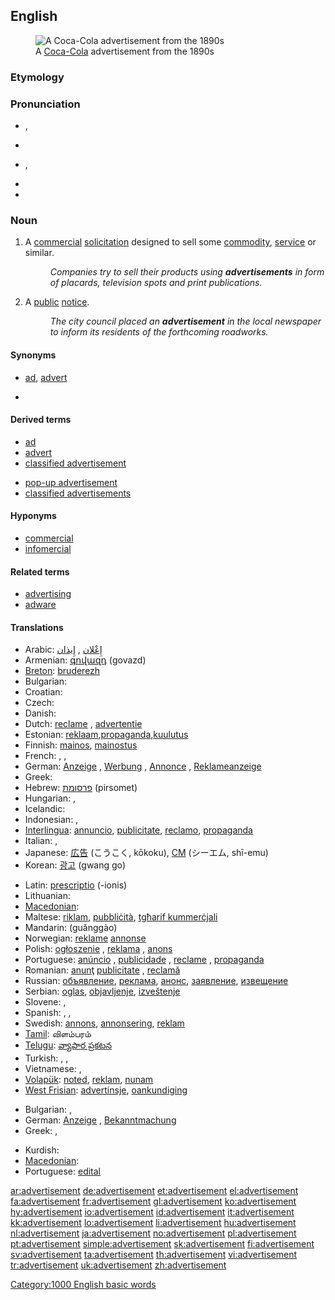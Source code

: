 ==English==
[[Image:Cocacola-5cents-1900 edit1.jpg|thumb|A [[Coca-Cola]] advertisement from the 1890s]]

===Etymology===
{{suffix|advertise|ment}}

===Pronunciation===
* {{a|UK}} {{IPA|/ədˈvɜːtɪsmənt/}}, {{SAMPA|/@d"v3:tIsm@nt/}}
* {{audio|Advertisement.ogg|Audio (UK)}}
* {{a|US}} {{IPA|/ˈædvɚˌtaɪzmənt/}}, {{SAMPA|/{"dv@`%taIzm@nt/}}
* {{audio|en-us-advertisement.ogg|Audio (US)}}
* {{hyphenation|ad|ver|tise|ment}}

===Noun===
{{wikipedia}}
{{en-noun}}

# {{marketing}} A [[commercial]] [[solicitation]] designed to sell some [[commodity]], [[service]] or similar.
#: ''Companies try to sell their products using '''advertisements''' in form of placards, television spots and print publications.''
# A [[public]] [[notice]].
#: ''The city council placed an '''advertisement''' in the local newspaper to inform its residents of the forthcoming roadworks.''

====Synonyms====
*{{sense|commercial solicitation}} [[ad]], [[advert]]
*{{sense|public notice}}

====Derived terms====
{{rel-top|terms derived from advertisement}}
* [[ad]]
* [[advert]]
* [[classified advertisement]]
{{rel-mid}}
* [[pop-up advertisement]]
* [[classified advertisements]]
{{rel-bottom}}

====Hyponyms====
* [[commercial]]
* [[infomercial]]

====Related terms====
* [[advertising]]
* [[adware]]

====Translations====
{{trans-top|commercial solicitation}}
* Arabic: [[إِعْلان]] , [[إِيذان]]
* Armenian: [[գովազդ]] (govazd)
* [[Breton]]: [[bruderezh]] {{m}}
* Bulgarian: {{t+|bg|реклама|f|sc=Cyrl}}
* Croatian: {{t-|hr|reklama}}
* Czech: {{t-|cs|reklama|f}}
* Danish: {{t-|da|reklame}}
* Dutch: [[reclame]] {{f}} {{m}}, [[advertentie]] {{f}}
* Estonian: [[reklaam]],[[propaganda]],[[kuulutus]]
* Finnish: [[mainos]], [[mainostus]]
* French: {{t+|fr|publicité|f}}, {{t+|fr|pub|f}}, {{t+|fr|annonce|f}}
* German: [[Anzeige]] {{f}}, [[Werbung]] {{f}}, [[Annonce]] {{f}}, [[Reklameanzeige]] {{f}}
* Greek: {{t+|el|διαφήμιση|f|tr=diafimisi|sc=Grek}}
* Hebrew: [[פרסומת]] (pirsomet) {{f}}
* Hungarian: {{t+|hu|hirdetés}}, {{t+|hu|reklám}}
* Icelandic: {{t|is|auglýsing|f}}
* Indonesian: {{t+|id|iklan|xs=Indonesian}}, {{t-|id|reklame|xs=Indonesian}}
* [[Interlingua]]: [[annuncio]], [[publicitate]], [[reclamo]], [[propaganda]]
* Italian: {{t+|it|annuncio|m}}, {{t-|it|pubblicità|f}}
* Japanese: [[広告]] (こうこく, kōkoku), [[CM]] (シーエム, shī-emu)
* Korean: [[광고]] (gwang go)
{{trans-mid}}
* Latin: [[prescriptio]] {{f}} (-ionis)
* Lithuanian: {{t-|lt|reklama|xs=Lithuanian}}
* [[Macedonian]]: {{t-|mk|реклама|f|tr=rekláma|sc=Cyrl|xs=Macedonian}}
* Maltese: [[riklam]], [[pubbliċità]], [[tgħarif kummerċjali]]
* Mandarin: {{zh-ts|廣告|广告}} (guǎnggào)
* Norwegian: [[reklame]] [[annonse]]
* Polish: [[ogłoszenie]] {{n}}, [[reklama]] {{f}}, [[anons]] {{m}}
* Portuguese: [[anúncio]] {{m}}, [[publicidade]] {{f}}, [[reclame]] {{m}}, [[propaganda]] {{f}}
* Romanian: [[anunţ]] {{n}} [[publicitate]] {{f}}, [[reclamă]] {{f}}
* Russian: [[объявление]], [[реклама]], [[анонс]], [[заявление]], [[извещение]]
* Serbian: [[oglas]], [[objavljenje]], [[izveštenje]]
* Slovene: {{t+|sl|oglas|m}}, {{t-|sl|reklama|f}}
* Spanish: {{t-|es|anuncio|m}}, {{t+|es|publicidad|f}}, {{t+|es|reclamo|m}}
* Swedish: [[annons]], [[annonsering]], [[reklam]]
* [[Tamil]]: விளம்பரம்
* [[Telugu]]: [[వ్యాపార ప్రకటన]]
* Turkish: {{t+|tr|reklâm}}, {{t+|tr|ilan}}, {{t+|tr|duyuru}}
* Vietnamese: {{t+|vi|quảng cáo|xs=Vietnamese}}, {{t+|vi|giới thiệu|xs=Vietnamese}}
* [[Volapük]]: [[noted]], [[reklam]], [[nunam]]
* [[West Frisian]]: [[advertinsje]], [[oankundiging]]
{{trans-bottom}}

{{trans-top|public notice}}
* Bulgarian: {{t|bg|обявление|sc=Cyrl}},  {{t|bg|обява|sc=Cyrl}}
* German: [[Anzeige]] {{f}}, [[Bekanntmachung]] {{f}}
* Greek: {{t+|el|διαφήμιση|f|tr=diafimisi|sc=Grek}}, {{t+|el|αγγελία|f|tr=agelía|sc=Grek}}
{{trans-mid}}
* Kurdish: {{ku-Arab|[[بۆزانین]]}}
* [[Macedonian]]: {{t|mk|оглас|m|tr=óglas|sc=Cyrl|xs=Macedonian}}
* Portuguese: [[edital]] {{m}}
{{trans-bottom}}

[[Category:1000 English basic words]]

[[ar:advertisement]]
[[de:advertisement]]
[[et:advertisement]]
[[el:advertisement]]
[[fa:advertisement]]
[[fr:advertisement]]
[[gl:advertisement]]
[[ko:advertisement]]
[[hy:advertisement]]
[[io:advertisement]]
[[id:advertisement]]
[[it:advertisement]]
[[kk:advertisement]]
[[lo:advertisement]]
[[li:advertisement]]
[[hu:advertisement]]
[[nl:advertisement]]
[[ja:advertisement]]
[[no:advertisement]]
[[pl:advertisement]]
[[pt:advertisement]]
[[simple:advertisement]]
[[sk:advertisement]]
[[fi:advertisement]]
[[sv:advertisement]]
[[ta:advertisement]]
[[th:advertisement]]
[[vi:advertisement]]
[[tr:advertisement]]
[[uk:advertisement]]
[[zh:advertisement]]